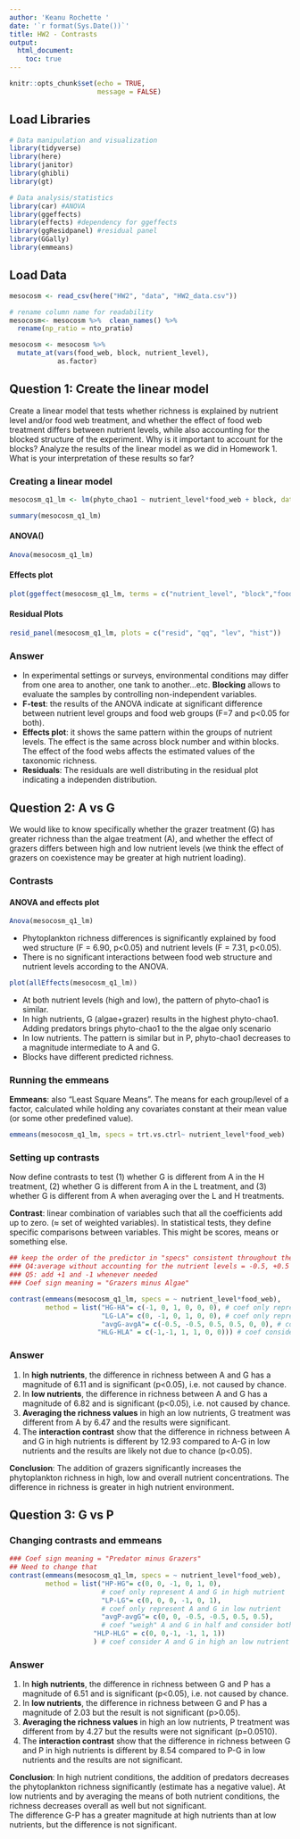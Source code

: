 ```yaml
---
author: 'Keanu Rochette '
date: '`r format(Sys.Date())`'
title: HW2 - Contrasts
output: 
  html_document:
    toc: true
---
```


```r
knitr::opts_chunk$set(echo = TRUE, 
                      message = FALSE)
```

## Load Libraries
```r
# Data manipulation and visualization 
library(tidyverse)
library(here)
library(janitor)
library(ghibli)
library(gt)

# Data analysis/statistics 
library(car) #ANOVA
library(ggeffects)
library(effects) #dependency for ggeffects
library(ggResidpanel) #residual panel
library(GGally)
library(emmeans)
```


## Load Data
```r
mesocosm <- read_csv(here("HW2", "data", "HW2_data.csv"))
```

```r
# rename column name for readability
mesocosm<- mesocosm %>%  clean_names() %>% 
  rename(np_ratio = nto_pratio)

mesocosm <- mesocosm %>%
  mutate_at(vars(food_web, block, nutrient_level), 
            as.factor)
```

## Question 1: Create the linear model

Create a linear model that tests whether richness is explained by nutrient level and/or food web treatment, and whether the effect of food web treatment differs between nutrient levels, while also accounting for the blocked structure of the experiment. Why is it important to account for the blocks? Analyze the results of the linear model as we did in Homework 1. What is your interpretation of these results so far?

### Creating a linear model

```r
mesocosm_q1_lm <- lm(phyto_chao1 ~ nutrient_level*food_web + block, data = mesocosm )

summary(mesocosm_q1_lm)
```

#### ANOVA()
```r
Anova(mesocosm_q1_lm)
```
#### Effects plot
```r
plot(ggeffect(mesocosm_q1_lm, terms = c("nutrient_level", "block","food_web" )))
```

#### Residual Plots
```r
resid_panel(mesocosm_q1_lm, plots = c("resid", "qq", "lev", "hist"))
```


### Answer

- In experimental settings or surveys, environmental conditions may differ from one area to another, one tank to another...etc. **Blocking** allows to evaluate the samples by controlling non-independent variables.
- **F-test**: the results of the ANOVA indicate at significant difference between nutrient level groups and food web groups (F=7 and p<0.05 for both).
- **Effects plot**: it shows the same pattern within the groups of nutrient levels. The effect is the same across block number and within blocks. The effect of the food webs affects the estimated values of the taxonomic richness. 
- **Residuals**: The residuals are well distributing in the residual plot indicating a independen distribution. 

## Question 2: A vs G 

We would like to know specifically whether the grazer treatment (G) has greater richness than the algae treatment (A), and whether the effect of grazers differs between high and low nutrient levels (we think the effect of grazers on coexistence may be greater at high nutrient loading).

### Contrasts
#### ANOVA and effects plot
```r
Anova(mesocosm_q1_lm)
```
-  Phytoplankton richness differences is significantly explained by food wed structure (F = 6.90, p<0.05) and nutrient levels (F = 7.31, p<0.05). 
- There is no significant interactions between food web structure and nutrient levels according to the ANOVA. 


```r
plot(allEffects(mesocosm_q1_lm))
```

- At both nutrient levels (high and low), the pattern of phyto-chao1 is similar. 
- In high nutrients, G (algae+grazer) results in the highest phyto-chao1. Adding predators brings phyto-chao1 to the the algae only scenario
- In low nutrients. The pattern is similar but in P, phyto-chao1 decreases to a magnitude intermediate to A and G. 
- Blocks have different predicted richness. 

### Running the emmeans 

**Emmeans**: also "Least Square Means". The means for each group/level of a factor, calculated while holding any covariates constant at their mean value (or some other predefined value).  

```r
emmeans(mesocosm_q1_lm, specs = trt.vs.ctrl~ nutrient_level*food_web)
```


### Setting up contrasts
Now define contrasts to test (1) whether G is different from A in the H treatment, (2) whether G is different from A in the L treatment, and (3) whether G is different from A when averaging over the L and H treatments.

**Contrast**: linear combination of variables such that all the coefficients add up to zero. (≈ set of weighted variables). In statistical tests, they define specific comparisons between variables. This might be scores, means or something else. 

```r
## keep the order of the predictor in "specs" consistent throughout the analysis. Changes the results a LOT.
### Q4:average without accounting for the nutrient levels = -0.5, +0.5
### Q5: add +1 and -1 whenever needed
### Coef sign meaning = "Grazers minus Algae"

contrast(emmeans(mesocosm_q1_lm, specs = ~ nutrient_level*food_web),
         method = list("HG-HA"= c(-1, 0, 1, 0, 0, 0), # coef only represent A and G in high nutrient. 
                       "LG-LA"= c(0, -1, 0, 1, 0, 0), # coef only represent A and G in low nutrient
                       "avgG-avgA"= c(-0.5, -0.5, 0.5, 0.5, 0, 0), # coef "weigh" A and G in half and consider both high and low nutrients
                      "HLG-HLA" = c(-1,-1, 1, 1, 0, 0))) # coef consider A and G in high an low nutrient as independent scenarios
```

### Answer 

1. In **high nutrients**, the difference in richness between A and G has a magnitude of 6.11 and is significant (p<0.05), i.e. not caused by chance.
2. In **low nutrients**, the difference in richness between A and G has a magnitude of 6.82 and is significant (p<0.05), i.e. not caused by chance.
3. **Averaging the richness values** in high an low nutrients, G treatment was different from A by 6.47 and the results were significant.
4. The **interaction contrast** show that the difference in richness between A and G in high nutrients is different by 12.93 compared to A-G in low nutrients and the results are likely not due to chance (p<0.05).   

**Conclusion**: The addition of grazers significantly increases the phytoplankton richness in high, low and overall nutrient concentrations. The difference in richness is greater in high nutrient environment.


## Question 3: G vs P 

### Changing contrasts and emmeans
```r
### Coef sign meaning = "Predator minus Grazers"
## Need to change that 
contrast(emmeans(mesocosm_q1_lm, specs = ~ nutrient_level*food_web),
         method = list("HP-HG"= c(0, 0, -1, 0, 1, 0), 
                       # coef only represent A and G in high nutrient
                       "LP-LG"= c(0, 0, 0, -1, 0, 1), 
                       # coef only represent A and G in low nutrient
                       "avgP-avgG"= c(0, 0, -0.5, -0.5, 0.5, 0.5), 
                       # coef "weigh" A and G in half and consider both high and low nutrients
                     "HLP-HLG" = c(0, 0,-1, -1, 1, 1))
                     ) # coef consider A and G in high an low nutrient as independent scenarios
```
### Answer

1. In **high nutrients**, the difference in richness between G and P has a magnitude of 6.51 and is significant (p<0.05), i.e. not caused by chance.
2. In **low nutrients**, the difference in richness between G and P has a magnitude of 2.03 but the result is not significant (p>0.05).
3. **Averaging the richness values** in high an low nutrients, P treatment was different from  by 4.27 but the results were not significant (p=0.0510).
4. The **interaction contrast** show that the difference in richness between G and P in high nutrients is different by 8.54 compared to P-G in low nutrients and the results are not significant. 

**Conclusion**: In high nutrient conditions, the addition of predators decreases the phytoplankton richness significantly (estimate has a negative value). At low nutrients and by averaging the means of both nutrient conditions, the richness decreases overall as well but not significant.   
The difference G-P has a greater magnitude at high nutrients than at low nutrients, but the difference is not significant. 



